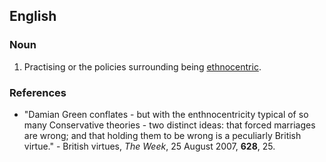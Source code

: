 ==English==

===Noun===
{{en-noun|ethnocentricities}}

# Practising or the policies surrounding being [[ethnocentric]].

===References===
* "Damian Green conflates - but with the enthnocentricity typical of so many Conservative theories - two distinct ideas: that forced marriages are wrong; and that holding them to be wrong is a peculiarly British virtue." - British virtues, ''The Week'', 25 August 2007, '''628''', 25.